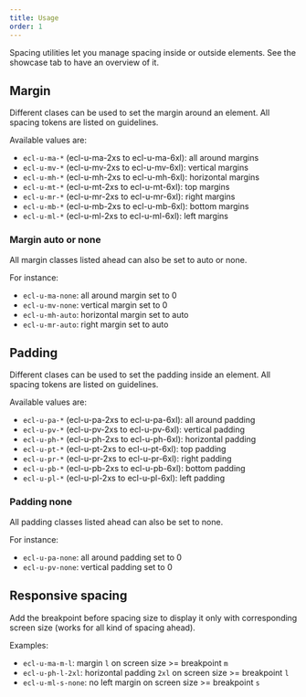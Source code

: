 ```yaml
---
title: Usage
order: 1
---
```



<Paragraph size="lead">
  Spacing utilities let you manage spacing inside or outside elements. See the
  showcase tab to have an overview of it.
</Paragraph>

## Margin

Different clases can be used to set the margin around an element. All spacing tokens are listed on <Link to="/ec/guidelines/spacing/">guidelines</Link>.

Available values are:

- `ecl-u-ma-*` (ecl-u-ma-2xs to ecl-u-ma-6xl): all around margins
- `ecl-u-mv-*` (ecl-u-mv-2xs to ecl-u-mv-6xl): vertical margins
- `ecl-u-mh-*` (ecl-u-mh-2xs to ecl-u-mh-6xl): horizontal margins
- `ecl-u-mt-*` (ecl-u-mt-2xs to ecl-u-mt-6xl): top margins
- `ecl-u-mr-*` (ecl-u-mr-2xs to ecl-u-mr-6xl): right margins
- `ecl-u-mb-*` (ecl-u-mb-2xs to ecl-u-mb-6xl): bottom margins
- `ecl-u-ml-*` (ecl-u-ml-2xs to ecl-u-ml-6xl): left margins

### Margin auto or none

All margin classes listed ahead can also be set to auto or none.

For instance:

- `ecl-u-ma-none`: all around margin set to 0
- `ecl-u-mv-none`: vertical margin set to 0
- `ecl-u-mh-auto`: horizontal margin set to auto
- `ecl-u-mr-auto`: right margin set to auto

## Padding

Different clases can be used to set the padding inside an element. All spacing tokens are listed on <Link to="/ec/guidelines/spacing/">guidelines</Link>.

Available values are:

- `ecl-u-pa-*` (ecl-u-pa-2xs to ecl-u-pa-6xl): all around padding
- `ecl-u-pv-*` (ecl-u-pv-2xs to ecl-u-pv-6xl): vertical padding
- `ecl-u-ph-*` (ecl-u-ph-2xs to ecl-u-ph-6xl): horizontal padding
- `ecl-u-pt-*` (ecl-u-pt-2xs to ecl-u-pt-6xl): top padding
- `ecl-u-pr-*` (ecl-u-pr-2xs to ecl-u-pr-6xl): right padding
- `ecl-u-pb-*` (ecl-u-pb-2xs to ecl-u-pb-6xl): bottom padding
- `ecl-u-pl-*` (ecl-u-pl-2xs to ecl-u-pl-6xl): left padding

### Padding none

All padding classes listed ahead can also be set to none.

For instance:

- `ecl-u-pa-none`: all around padding set to 0
- `ecl-u-pv-none`: vertical padding set to 0

## Responsive spacing

Add the breakpoint before spacing size to display it only with corresponding screen size (works for all kind of spacing ahead).

Examples:

- `ecl-u-ma-m-l`: margin `l` on screen size >= breakpoint `m`
- `ecl-u-ph-l-2xl`: horizontal padding `2xl` on screen size >= breakpoint `l`
- `ecl-u-ml-s-none`: no left margin on screen size >= breakpoint `s`
